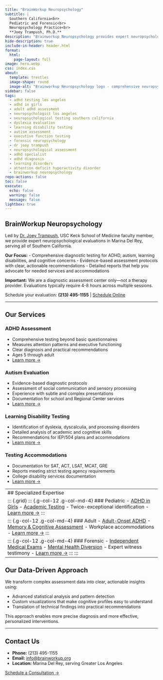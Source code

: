 ```yaml
---
title: "BrainWorkup Neuropsychology"
subtitle: |
  Southern California<br>
  Pediatric and Forensic<br>
  Neuropsychology Practice<br>
  **Joey Trampush, Ph.D.**
description: "Brainworkup Neuropsychology provides expert neuropsychological evaluations for ADHD, dyslexia, learning disorders, autism, executive function, and forensic assessments in Los Angeles and Southern California."
hide-description: true
include-in-header: header.html
format:
  html:
    page-layout: full
image: hero.webp
css: index.css
about:
  template: trestles
  image-shape: round
  image-alt: "Brainworkup Neuropsychology logo - comprehensive neuropsychological assessments in Southern California."
sidebar: false
tags:
  - adhd testing los angeles
  - adhd in girls
  - adult adhd assessment
  - neuropsychologist los angeles
  - neuropsychological testing southern california
  - dyslexia evaluation
  - learning disability testing
  - autism assessment
  - executive function testing
  - forensic neuropsychology
  - dr joey trampush
  - neuropsychological assessment
  - adhd specialist
  - adhd diagnosis
  - learning disorders
  - attention deficit hyperactivity disorder
  - brainworkup neuropsychology
repo-actions: false
toc: false
execute:
  echo: false
  warning: false
  message: false
lightbox: true
---
```


## BrainWorkup Neuropsychology

Led by [Dr. Joey Trampush], USC Keck School of Medicine faculty member, we provide expert neuropsychological evaluations in Marina Del Rey, serving all of Southern California.

**Our Focus:** - Comprehensive diagnostic testing for ADHD, autism, learning disabilities, and cognitive concerns - Evidence-based assessment protocols with clear, actionable recommendations - Detailed reports that help you advocate for needed services and accommodations

**Important:** We are a diagnostic assessment center only—not a therapy provider.
Evaluations typically require 4-8 hours across multiple sessions.

Schedule your evaluation: **(213) 495-1155** \| [Schedule Online]

------------------------------------------------------------------------

## Our Services

::::::: grid
::: {.g-col-12 .g-col-md-6}
### ADHD Assessment

-   Comprehensive testing beyond basic questionnaires
-   Measures attention patterns and executive functioning
-   Clear diagnosis and practical recommendations
-   Ages 5 through adult
-   [Learn more →]
:::

::: {.g-col-12 .g-col-md-6}
### Autism Evaluation

-   Evidence-based diagnostic protocols
-   Assessment of social communication and sensory processing
-   Experience with subtle and complex presentations
-   Documentation for school and Regional Center services
-   [Learn more →][1]
:::

::: {.g-col-12 .g-col-md-6}
### Learning Disability Testing

-   Identification of dyslexia, dyscalculia, and processing disorders
-   Detailed analysis of academic and cognitive skills
-   Recommendations for IEP/504 plans and accommodations
-   [Learn more →][2]
:::

::: {.g-col-12 .g-col-md-6}
### Testing Accommodations

-   Documentation for SAT, ACT, LSAT, MCAT, GRE
-   Reports meeting strict testing agency requirements
-   College disability services documentation
-   [Learn more →][3]
:::
:::::::

|  |
|------|
| \## Specialized Expertise |
| ::: {.grid} ::: {.g-col-12 .g-col-md-4} \### Pediatric - [ADHD in Girls] - [Academic Testing][3] - Twice-exceptional identification - [Learn more →][4] ::: |
| ::: {.g-col-12 .g-col-md-4} \### Adult - [Adult-Onset ADHD] - [Memory & Cognitive Assessment] - Workplace accommodations - [Learn more →][Memory & Cognitive Assessment] ::: |
| ::: {.g-col-12 .g-col-md-4} \### Forensic - [Independent Medical Exams] - [Mental Health Diversion] - Expert witness testimony - [Learn more →][5] ::: ::: |

## Our Data-Driven Approach

We transform complex assessment data into clear, actionable insights using:

-   Advanced statistical analysis and pattern detection
-   Custom visualizations that make cognitive profiles easy to understand
-   Translation of technical findings into practical recommendations

This approach enables more precise diagnosis and more effective, personalized interventions.

------------------------------------------------------------------------

## Contact Us

-   **Phone:** (213) 495-1155
-   **Email:** [info\@brainworkup.org]
-   **Location:** Marina Del Rey, serving Greater Los Angeles

[Schedule a Consultation →][Schedule Online]

  [Dr. Joey Trampush]: joey-trampush/index.qmd
  [Schedule Online]: contact/index.qmd#online-inquiry
  [Learn more →]: adhd/index.qmd
  [1]: autism/index.qmd
  [2]: dyslexia/index.qmd
  [3]: testing-accommodations/index.qmd
  [ADHD in Girls]: adhd-in-girls/index.qmd
  [4]: pediatric-neuropsychology/index.qmd
  [Adult-Onset ADHD]: adult-onset-adhd/index.qmd
  [Memory & Cognitive Assessment]: adult-neuropsychology/index.qmd
  [Independent Medical Exams]: independent-medical-exam/index.qmd
  [Mental Health Diversion]: independent-medical-exam/index.qmd#mental-health-diversion/
  [5]: forensic-neuropsychology/index.qmd
  [info\@brainworkup.org]: mailto:info@brainworkup.org
